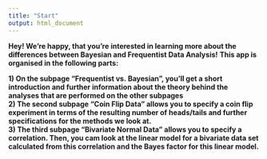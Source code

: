 ```yaml
---
title: "Start"
output: html_document
---
```



**Hey! We're happy, that you're interested in learning more about the differences between Bayesian and Frequentist Data Analysis!**
**This app is organised in the following parts:**

**1) On the subpage "Frequentist vs. Bayesian", you'll get a short introduction and further information about the theory behind the analyses that are performed on the other subpages**  
**2) The second subpage "Coin Flip Data" allows you to specify a coin flip experiment in terms of the resulting number of heads/tails and further specifications for the methods we look at.**    
**3) The third subpage "Bivariate Normal Data" allows you to specify a correlation. Then, you cam look at the linear model for a bivariate data set calculated from this correlation and the Bayes factor for this linear model.**